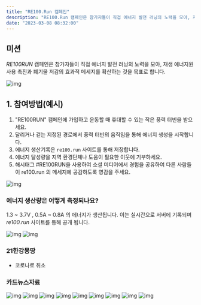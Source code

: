 ```yaml
---
title: "RE100.Run 캠페인"
description: "RE100.Run 캠페인은 참가자들이 직접 에너지 발전 러닝의 노력을 모아, 재생 에너지원 사용 촉진과 폐기물 저감의 효과적 메세지를 확산하는 것을 목표로 합니다."
date: "2023-03-08 08:32:00"
---
```


## 미션

*RE100RUN* 캠페인은 참가자들이 직접 에너지 발전 러닝의 노력을 모아, 재생 에너지원 사용 촉진과 폐기물 저감의 효과적 메세지를 확산하는 것을 목표로 합니다. 


![img](../../re100run/join/1.png)


## 1. 참여방법(예시)

1) "RE100RUN" 캠페인에 가입하고 운동할 때 휴대할 수 있는 작은 풍력 터빈을 받으세요.
2) 달리거나 걷는 지정된 경로에서 풍력 터빈의 움직임을 통해 에너지 생성을 시작합니다.
3) 에너지 생산기록은 `re100.run` 사이트를 통해 저장합니다.
4) 에너지 달성량을 지역 환경단체나 도움이 필요한 이웃에 기부하세요. 
5) 해시태그 #RE100RUN을 사용하여 소셜 미디어에서 경험을 공유하여 다른 사람들이 re100.run 의 메세지에 공감하도록 영감을 주세요.


![img](../../re100run/join/2.png)

### 에너지 생산량은 어떻게 측정되나요?
 1.3 ~ 3.7V , 0.5A ~ 0.8A 의 에너지가 생산됩니다. 이는 실시간으로 서버에 기록되며 *re100.run* 사이트를 통해 공개 됩니다.


![img](../../re100run/join/3.png)
![img](../../re100run/join/4.png)
### 21한강몽땅
 - 코로나로 취소



### 카드뉴스자료
![img](../../re100run/join/card01.png)
![img](../../re100run/join/card02.png)
![img](../../re100run/join/card03.png)
![img](../../re100run/join/card04.png)
![img](../../re100run/join/card05.png)
![img](../../re100run/join/card06.png)
![img](../../re100run/join/card07.png)
![img](../../re100run/join/card08.png)
![img](../../re100run/join/card09.png)


